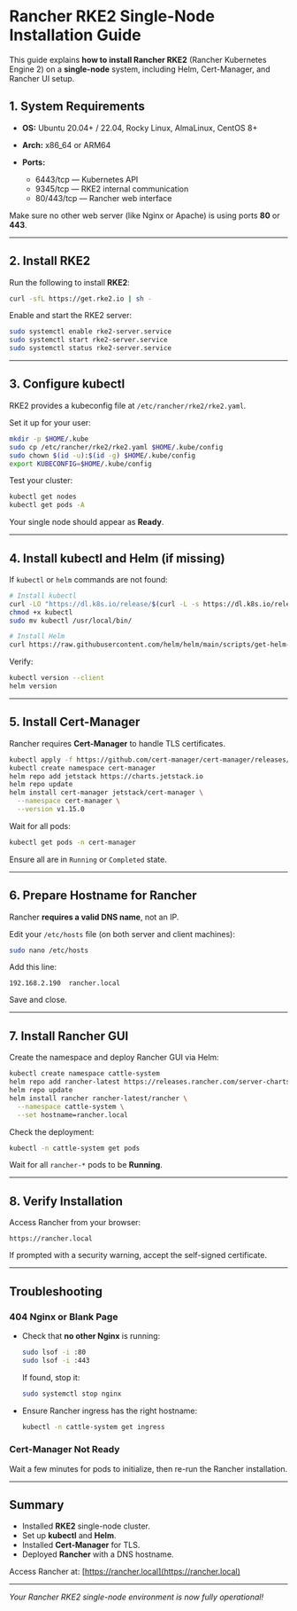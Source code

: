 

# Rancher RKE2 Single-Node Installation Guide

This guide explains **how to install Rancher RKE2** (Rancher Kubernetes Engine 2) on a **single-node** system, including Helm, Cert-Manager, and Rancher UI setup.



## 1. System Requirements

* **OS:** Ubuntu 20.04+ / 22.04, Rocky Linux, AlmaLinux, CentOS 8+
* **Arch:** x86_64 or ARM64
* **Ports:**

  * 6443/tcp — Kubernetes API
  * 9345/tcp — RKE2 internal communication
  * 80/443/tcp — Rancher web interface

Make sure no other web server (like Nginx or Apache) is using ports **80** or **443**.

---

## 2. Install RKE2

Run the following to install **RKE2**:

```bash
curl -sfL https://get.rke2.io | sh -
```

Enable and start the RKE2 server:

```bash
sudo systemctl enable rke2-server.service
sudo systemctl start rke2-server.service
sudo systemctl status rke2-server.service
```

---

## 3. Configure kubectl

RKE2 provides a kubeconfig file at `/etc/rancher/rke2/rke2.yaml`.

Set it up for your user:

```bash
mkdir -p $HOME/.kube
sudo cp /etc/rancher/rke2/rke2.yaml $HOME/.kube/config
sudo chown $(id -u):$(id -g) $HOME/.kube/config
export KUBECONFIG=$HOME/.kube/config
```

Test your cluster:

```bash
kubectl get nodes
kubectl get pods -A
```

Your single node should appear as **Ready**.

---

## 4. Install kubectl and Helm (if missing)

If `kubectl` or `helm` commands are not found:

```bash
# Install kubectl
curl -LO "https://dl.k8s.io/release/$(curl -L -s https://dl.k8s.io/release/stable.txt)/bin/linux/amd64/kubectl"
chmod +x kubectl
sudo mv kubectl /usr/local/bin/

# Install Helm
curl https://raw.githubusercontent.com/helm/helm/main/scripts/get-helm-3 | bash
```

Verify:

```bash
kubectl version --client
helm version
```

---

## 5. Install Cert-Manager

Rancher requires **Cert-Manager** to handle TLS certificates.

```bash
kubectl apply -f https://github.com/cert-manager/cert-manager/releases/download/v1.15.0/cert-manager.crds.yaml
kubectl create namespace cert-manager
helm repo add jetstack https://charts.jetstack.io
helm repo update
helm install cert-manager jetstack/cert-manager \
  --namespace cert-manager \
  --version v1.15.0
```

Wait for all pods:

```bash
kubectl get pods -n cert-manager
```

Ensure all are in `Running` or `Completed` state.

---

## 6. Prepare Hostname for Rancher

Rancher **requires a valid DNS name**, not an IP.

Edit your `/etc/hosts` file (on both server and client machines):

```bash
sudo nano /etc/hosts
```

Add this line:

```
192.168.2.190  rancher.local
```

Save and close.

---

## 7. Install Rancher GUI

Create the namespace and deploy Rancher GUI via Helm:

```bash
kubectl create namespace cattle-system
helm repo add rancher-latest https://releases.rancher.com/server-charts/latest
helm repo update
helm install rancher rancher-latest/rancher \
  --namespace cattle-system \
  --set hostname=rancher.local
```

Check the deployment:

```bash
kubectl -n cattle-system get pods
```

Wait for all `rancher-*` pods to be **Running**.

---

## 8. Verify Installation

Access Rancher from your browser:

```
https://rancher.local
```

If prompted with a security warning, accept the self-signed certificate.

---

## Troubleshooting

### 404 Nginx or Blank Page

* Check that **no other Nginx** is running:

  ```bash
  sudo lsof -i :80
  sudo lsof -i :443
  ```

  If found, stop it:

  ```bash
  sudo systemctl stop nginx
  ```

* Ensure Rancher ingress has the right hostname:

  ```bash
  kubectl -n cattle-system get ingress
  ```

### Cert-Manager Not Ready

Wait a few minutes for pods to initialize, then re-run the Rancher installation.

---

## Summary

* Installed **RKE2** single-node cluster.
* Set up **kubectl** and **Helm**.
* Installed **Cert-Manager** for TLS.
* Deployed **Rancher** with a DNS hostname.

Access Rancher at: [https://rancher.local](https://rancher.local)

---

*Your Rancher RKE2 single-node environment is now fully operational!*
